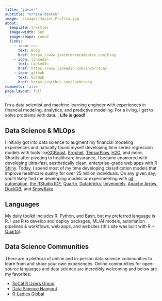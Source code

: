 ```yaml
---
title: "javier"
subtitle: "orraca-deatcu"
image: ./images/Javier_Profile.jpg
about:
  template: trestles
  image-width: 5em
  image-shape: round
  links:
    - icon: rss
      text: Blog
      href: https://www.javierorracadeatcu.com/blog
    - icon: linkedin
      text: LinkedIn
      href: https://www.linkedin.com/in/orraca/
    - icon: github
      text: GitHub
      href: https://github.com/JavOrraca
comments: false
page-layout: full
---
```


I'm a data scientist and machine learning engineer with experiences in financial modeling, analytics, and predictive modeling. For a living, I get to solve problems with data... **Life is good!**

## Data Science & MLOps

I initially got into data science to augment my financial modeling experiences and naturally found myself developing time series regression models with tools like[XGBoost](https://xgboost.readthedocs.io/en/stable/), [Prophet](https://facebook.github.io/prophet/), [TensorFlow](https://www.tensorflow.org/tutorials/structured_data/time_series), [H2O](https://docs.h2o.ai/h2o/latest-stable/h2o-docs/welcome.html), and more. Shortly after pivoting to healthcare insurance, I became enamored with developing ultra-fast, aesthetically clean, enterprise-grade web apps with R [Shiny](https://shiny.rstudio.com/). Today, I spend most of my time developing classification models that improve healthcare quality for over 25 million individuals. On any given day, you'll likely find me developing models or experimenting with [git automation](https://docs.gitlab.com/ee/ci/), [the RStudio IDE](https://posit.co/downloads/), [Quarto](https://quarto.org/), [Databricks](https://www.databricks.com/), [tidymodels](https://www.tidymodels.org/), [Apache Arrow](https://arrow.apache.org/), [DuckDB](https://duckdb.org/), and [Snowflake](https://www.snowflake.com/en/).

## Languages

My daily toolkit includes R, Python, and Bash, but my preferred language is R. I use R to develop and deploy packages, ML/AI models, automation pipelines & workflows, web apps, and websites (this site was built with R + [Quarto](https://quarto.org/)).

## Data Science Communities

There are a plethora of online and in-person data science communities to learn from and share your own experiences. Online communities for open-source languages and data science are incredibly welcoming and below are my favorites:

- [SoCal R Users Group](https://www.meetup.com/socal-rug/ "SoCal RUG meets on a monthly basis for online and in-person events")
- [Data Science Hangout](https://www.rstudio.com/data-science-hangout/live-calls/ "Data Science Hangout hosted by RStudio's Rachael Dempsey, Thursdays at 12pm ET")
- [R-Ladies Global](https://rladies.org/ "R-Ladies Is A World-Wide Organization To Promote Gender Diversity In The R Community")
